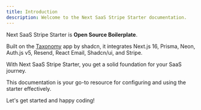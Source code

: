 ```yaml
---
title: Introduction
description: Welcome to the Next SaaS Stripe Starter documentation.
---
```


Next SaaS Stripe Starter is <b>Open Source Boilerplate</b>.

Built on the [Taxonomy](https://github.com/shadcn-ui/taxonomy) app by shadcn, it integrates Next.js 16, Prisma, Neon, Auth.js v5, Resend, React Email, Shadcn/ui, and Stripe.

With Next SaaS Stripe Starter, you get a solid foundation for your SaaS journey.

This documentation is your go-to resource for configuring and using the starter effectively.

Let's get started and happy coding!
